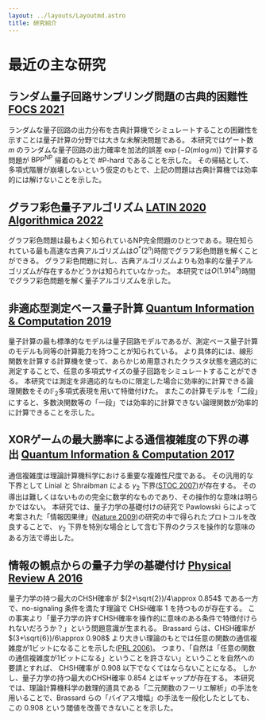 ```yaml
---
layout: ../layouts/Layoutmd.astro
title: 研究紹介
---
```



# 最近の主な研究

ランダム量子回路サンプリング問題の古典的困難性 <span class="text-base">[FOCS 2021](https://arxiv.org/abs/2102.01960)</span>
----------------
ランダムな量子回路の出力分布を古典計算機でシミュレートすることの困難性を示すことは量子計算の分野では大きな未解決問題である。
本研究ではゲート数 $m$ のランダムな量子回路の出力確率を加法的誤差 $\exp\{-\Omega(m\log m)\}$ で計算する問題が $\mathsf{BPP}^{\mathsf{NP}}$ 帰着のもとで $\#\mathsf{P}$-hard であることを示した。
その帰結として、多項式階層が崩壊しないという仮定のもとで、上記の問題は古典計算機では効率的には解けないことを示した。

グラフ彩色量子アルゴリズム <span class="text-base">[LATIN 2020](https://doi.org/10.1007/978-3-030-61792-9_31) [Algorithmica 2022](https://doi.org/10.1007/s00453-022-00976-2)</span>
----------------
グラフ彩色問題は最もよく知られているNP完全問題のひとつである。現在知られている最も高速な古典アルゴリズムは$O^*(2^n)$時間でグラフ彩色問題を解くことができる。
グラフ彩色問題に対し、古典アルゴリズムよりも効率的な量子アルゴリズムが存在するかどうかは知られていなかった。
本研究では$O(1.914^n)$時間でグラフ彩色問題を解く量子アルゴリズムを示した。

非適応型測定ベース量子計算 <span class="text-base">[Quantum Information & Computation 2019](https://doi.org/10.26421/QIC19.5-6)</span>
----------------
量子計算の最も標準的なモデルは量子回路モデルであるが、測定ベース量子計算のモデルも同等の計算能力を持つことが知られている。
より具体的には、線形関数を計算する計算機を使って、あらかじめ用意されたクラスタ状態を適応的に測定することで、任意の多項式サイズの量子回路をシミュレートすることができる。
本研究では測定を非適応的なものに限定した場合に効率的に計算できる論理関数をその$\mathbb{F}_2$多項式表現を用いて特徴付けた。
またこの計算モデルを「二段」にすると、多数決関数等の「一段」では効率的に計算できない論理関数が効率的に計算できることを示した。

XORゲームの最大勝率による通信複雑度の下界の導出 <span class="text-base">[Quantum Information & Computation 2017](https://doi.org/10.26421/QIC17.15-16)</span>
----------------
通信複雑度は理論計算機科学における重要な複雑性尺度である。
その汎用的な下界として Linial と Shraibman による $\gamma_2$ 下界([STOC 2007](https://doi.org/10.1002/rsa.20232))が存在する。
その導出は難しくはないものの完全に数学的なものであり、その操作的な意味は明らかではない。
本研究では、量子力学の基礎付けの研究で Pawlowski らによって考案された「情報因果律」([Nature 2009](https://doi.org/10.1038/nature08400))の研究の中で得られたプロトコルを改良することで、
$\gamma_2$ 下界を特別な場合として含む下界のクラスを操作的な意味のある方法で導出した。

情報の観点からの量子力学の基礎付け <span class="text-base">[Physical Review A 2016](https://doi.org/10.1103/PhysRevA.94.052130)</span>
----------------
量子力学の持つ最大のCHSH確率が $(2+\sqrt{2})/4\approx 0.854$ である一方で、no-signaling 条件を満たす理論で
CHSH確率 $1$ を持つものが存在する。
この事実より「量子力学の許すCHSH確率を操作的に意味のある条件で特徴付けられないだろうか？」という問題意識が生まれる。
Brassard らは、CHSH確率が $(3+\sqrt{6})/6\approx 0.908$ より大きい理論のもとでは任意の関数の通信複雑度が1ビットになることを示した([PRL 2006](https://doi.org/10.1103/PhysRevLett.96.250401))。
つまり、「自然は「任意の関数の通信複雑度が1ビットになる」ということを許さない」ということを自然への要請とすれば、
CHSH確率が $0.908$ 以下でなくてはならないことになる。
しかし、量子力学の持つ最大のCHSH確率 $0.854$ とはギャップが存在する。
本研究では、理論計算機科学の数理的道具である「二元関数のフーリエ解析」の手法を用いることで、Brassard らの「バイアス増幅」の手法を一般化したとしても、この $0.908$ という閾値を改善できないことを示した。

